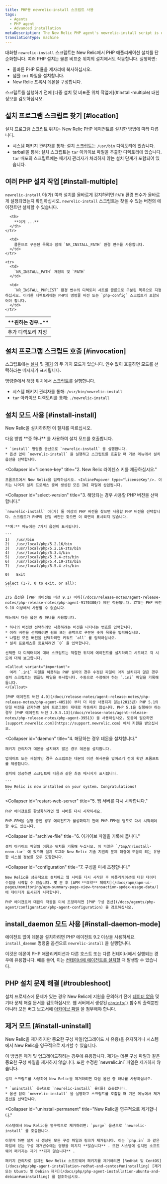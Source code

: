 ```yaml
---
title: PHP용 newrelic-install 스크립트 사용
tags:
  - Agents
  - PHP agent
  - Advanced installation
metaDescription: The New Relic PHP agent's newrelic-install script is useful for multiple PHP installations as well as installations in non-standard locations.
translationType: machine
---
```


대화형 `newrelic-install` 스크립트는 New Relic에서 PHP 애플리케이션 설치를 단순화합니다. 여러 PHP 설치는 물론 비표준 위치의 설치에서도 작동합니다. 실행하면:

* 올바른 PHP 모듈을 제자리에 복사하십시오.
* 샘플 `ini` 파일을 설치합니다.
* New Relic 프록시 데몬을 구성합니다.

<Callout variant="important">
  스크립트를 실행하기 전에 [다중 설치 및 비표준 위치 작업에](#install-multiple) 대한 정보를 검토하십시오.
</Callout>

## 설치 프로그램 스크립트 찾기 [#location]

설치 프로그램 스크립트 위치는 New Relic PHP 에이전트를 설치한 방법에 따라 다릅니다.

* 시스템 패키지 관리자를 통해: 설치 스크립트는 `/usr/bin` 디렉토리에 있습니다.
* tarball을 통해: 설치 스크립트는 `tar` 아카이브 파일을 추출한 디렉토리에 있습니다. `tar` 배포의 스크립트에는 패키지 관리자가 처리하지 않는 설치 단계가 포함되어 있습니다.

## 여러 PHP 설치 작업 [#install-multiple]

`newrelic-install` 이(가) 여러 설치를 올바르게 감지하려면 `PATH` 환경 변수가 올바르게 설정되었는지 확인하십시오. `newrelic-install` 스크립트는 찾을 수 있는 버전의 에이전트만 설치할 수 있습니다.

<table>
  <thead>
    <tr>
      <th style={{ width: "200px" }}>
        **원하는 경우...**
      </th>

      <th>
        **이게 ...**
      </th>
    </tr>
  </thead>

  <tbody>
    <tr>
      <td>
        추가 디렉토리 지정
      </td>

      <td>
        콜론으로 구분된 목록과 함께 `NR_INSTALL_PATH` 환경 변수를 사용합니다.
      </td>
    </tr>

    <tr>
      <td>
        `NR_INSTALL_PATH` 재정의 및 `PATH`
      </td>

      <td>
        `NR_INSTALL_PHPLIST` 환경 변수의 디렉토리 세트를 콜론으로 구분된 목록으로 지정하십시오. 이러한 디렉토리에는 PHP의 명령줄 버전 또는 `php-config` 스크립트가 포함되어야 합니다.
      </td>
    </tr>
  </tbody>
</table>

## 설치 프로그램 스크립트 호출 [#invocation]

스크립트에는 [설치](#install-install) 및 [제거](#install-uninstall) 의 두 가지 모드가 있습니다. 인수 없이 호출하면 모드를 선택하라는 메시지가 표시됩니다.

명령줄에서 해당 위치에서 스크립트를 실행합니다.

* 시스템 패키지 관리자를 통해: `/usr/bin/newrelic-install`
* `tar` 아카이브 디렉토리를 통해: `./newrelic-install`

## 설치 모드 사용 [#install-install]

New Relic을 설치하려면 이 절차를 따르십시오.

<CollapserGroup>
  <Collapser
    id="invoke"
    title="1. 설치 모드를 호출합니다."
  >
    다음 방법 **중 하나** 를 사용하여 설치 모드를 호출합니다.

    * `install` 명령줄 옵션으로 `newrelic-install` 을 실행합니다.
    * 옵션 없이 `newrelic-install` 을 실행하고 스크립트를 호출할 때 기본 메뉴에서 설치 옵션을 선택합니다.
  </Collapser>

  <Collapser
    id="license-key"
    title="2. New Relic 라이센스 키를 제공하십시오."
  >
    프롬프트에서 New Relic을 입력하십시오. <InlinePopover type="licenseKey"/>. 이 키는 나머지 설치 프로세스 중에 생성된 모든 INI 파일에 삽입됩니다.
  </Collapser>

  <Collapser
    id="select-version"
    title="3. 해당되는 경우 사용할 PHP 버전을 선택합니다."
  >
    `newrelic-install` 이(가) 둘 이상의 PHP 버전을 찾으면 사용할 PHP 버전을 선택합니다. 스크립트가 PHP의 단일 버전만 찾으면 이 화면이 표시되지 않습니다.

    **예:** 메뉴에는 7가지 옵션이 표시됩니다.

    ```
    1)   /usr/bin
    2)   /usr/local/php/5.2.16/bin
    3)   /usr/local/php/5.2.16-zts/bin
    4)   /usr/local/php/5.3.4/bin
    5)   /usr/local/php/5.3.4-zts/bin
    6)   /usr/local/php/5.4.19-zts/bin
    7)   /usr/local/php/5.5.4-zts/bin

    0)   Exit

    Select (1-7, 0 to exit, or all):
    ```

    ZTS 옵션은 [PHP 에이전트 버전 9.17 이하](/docs/release-notes/agent-release-notes/php-release-notes/php-agent-9170300/) 에만 적용됩니다. ZTS는 PHP 버전 9.18 이상에서 사용할 수 없습니다.

    메뉴에서 다음 옵션 중 하나를 사용합니다.

    * 하나의 버전만 선택하려면 사용하려는 버전을 나타내는 번호를 입력합니다.
    * 여러 버전을 선택하려면 쉼표 또는 공백으로 구분된 숫자 목록을 입력하십시오.
    * 나열된 모든 버전을 선택하려면 키워드 `all` 를 입력하십시오.
    * 설치 프로세스를 종료하려면 `0` 을 입력합니다.

    선택한 각 디렉터리에 대해 스크립트는 적절한 위치에 에이전트를 설치하려고 시도하고 각 시도에 대해 보고합니다.

    <Callout variant="important">
      여러 `.ini` 파일을 허용하는 PHP 설치의 경우 수정된 파일이 아직 설치되지 않은 경우 설치 스크립트는 템플릿 파일을 복사합니다. 수동으로 수정해야 하는 `.ini` 파일을 기록해 둡니다.
    </Callout>

    [PHP 에이전트 버전 4.0](/docs/release-notes/agent-release-notes/php-release-notes/php-agent-40518) 부터 더 이상 사용되지 않는(2013년) PHP 5.1의 단일 버전을 감지하면 설치 프로그램이 제대로 작동하지 않습니다. PHP 5.1을 실행해야 하는 경우 [PHP 에이전트 버전 3.9.5.13](/docs/release-notes/agent-release-notes/php-release-notes/php-agent-39513) 을 사용하십시오. 도움이 필요하면 [support.newrelic.com](https://support.newrelic.com) 에서 지원을 받으십시오.
  </Collapser>

  <Collapser
    id="daemon"
    title="4. 해당하는 경우 데몬을 설치합니다."
  >
    패키지 관리자가 데몬을 설치하지 않은 경우 데몬을 설치합니다.

    업데이트 또는 재설치인 경우 스크립트는 데몬의 이전 복사본을 덮어쓰기 전에 확인 프롬프트를 제공합니다.

    설치에 성공하면 스크립트에 다음과 같은 최종 메시지가 표시됩니다.

    ```
    New Relic is now installed on your system. Congratulations!
    ```
  </Collapser>

  <Collapser
    id="restart-web-server"
    title="5. 웹 서버를 다시 시작합니다."
  >
    PHP 에이전트를 활성화하려면 웹 서버를 다시 시작하세요.

    PHP-FPM을 실행 중인 경우 에이전트가 활성화되기 전에 PHP-FPM을 별도로 다시 시작해야 할 수도 있습니다.
  </Collapser>

  <Collapser
    id="archive-file"
    title="6. 아카이브 파일을 기록해 둡니다."
  >
    설치 아카이브 파일의 이름과 위치를 기록해 두십시오. 이 파일은 `/tmp/nrinstall-nnnn.tar` 에 있으며 설치 로그와 New Relic 기술 지원의 문제 해결에 도움이 되는 유용한 시스템 정보를 모두 포함합니다.
  </Collapser>

  <Collapser
    id="configuration"
    title="7. 구성을 미세 조정합니다."
  >
    New Relic을 성공적으로 설치하고 웹 서버를 다시 시작한 후 애플리케이션에 대한 데이터 수집을 시작할 수 있습니다. 몇 분 후 [APM **요약** 페이지](/docs/apm/apm-ui-pages/monitoring/apm-summary-page-view-transaction-apdex-usage-data/) 에 데이터가 표시되기 시작합니다.

    PHP 에이전트와 데몬의 작동을 미세 조정하려면 [PHP 구성 옵션](/docs/agents/php-agent/configuration/php-agent-configuration) 을 검토하십시오.
  </Collapser>
</CollapserGroup>

## install_daemon 모드 사용 [#install-daemon-mode]

에이전트 없이 데몬을 설치하려면 PHP 에이전트 9.2 이상을 사용하세요. `install_daemon` 명령줄 옵션으로 `newrelic-install` 을 실행합니다.

이것은 데몬이 PHP 애플리케이션과 다른 호스트 또는 다른 컨테이너에서 실행되는 경우에 유용합니다. 예를 들어, 이는 [컨테이너에 에이전트를 설치할](/docs/agents/php-agent/advanced-installation/install-php-agent-docker) 때 발생할 수 있습니다.

<InstallFeedback/>

## PHP 설치 문제 해결 [#troubleshoot]

설치 프로세스에 문제가 있는 경우 New Relic에 지원을 문의하기 전에 [데이터 없음](/docs/agents/php-agent/troubleshooting/no-data-appears-php) 및 기타 문제 해결 문서를 검토하십시오. 웹 서버에서 생성된 [`phpinfo()`](/docs/agents/php-agent/troubleshooting/submitting-troubleshooting-results-php) 함수의 출력뿐만 아니라 모든 버그 보고서에 [아카이브 파일](#archive-file) 을 첨부해야 합니다.

## 제거 모드 [#install-uninstall]

New Relic을 제거하지만 중요한 구성 파일(업그레이드 시 유용)을 유지하거나 시스템에서 New Relic을 영구적으로 제거할 수 있습니다.

<CollapserGroup>
  <Collapser
    id="uninstall-keep"
    title="구성 파일을 제거하고 유지합니다."
  >
    이 방법은 제거 및 업그레이드하려는 경우에 유용합니다. 제거는 데몬 구성 파일과 같은 중요한 구성 파일을 제거하지 않습니다. 또한 수정한 `newrelic.ini` 파일은 제거하지 않습니다.

    설치 스크립트를 사용하여 New Relic을 제거하려면 다음 옵션 중 하나를 사용하십시오.

    * `uninstall` 옵션으로 `newrelic-install` 을(를) 호출합니다.
    * 옵션 없이 `newrelic-install` 을 실행하고 스크립트를 호출할 때 기본 메뉴에서 제거 옵션을 선택합니다.
  </Collapser>

  <Collapser
    id="uninstall-permanent"
    title="New Relic을 영구적으로 제거합니다."
  >
    시스템에서 New Relic을 영구적으로 제거하려면: `purge` 옵션으로 `newrelic-install` 를 호출합니다.

    이렇게 하면 설치 시 생성된 모든 구성 파일과 링크가 제거됩니다. 이는 `php.in` 과 같은 파일에 있는 구성 매개변수에는 영향을 미치지 **않습니다** . 또한 시스템에 설치된 소프트웨어 패키지는 제거 **되지 않습니다** .

    패키지 관리자로 설치된 New Relic 소프트웨어 패키지를 제거하려면 [RedHat 및 CentOS](/docs/php/php-agent-installation-redhat-and-centos#uninstalling) [제거 또는 Ubuntu 및 Debian 제거](/docs/php/php-agent-installation-ubuntu-and-debian#uninstalling) 를 참조하십시오.
  </Collapser>
</CollapserGroup>